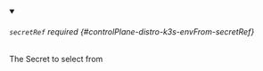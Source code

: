 


<details className="config-field" data-expandable="true" open>
<summary>

###### `secretRef` <span className="config-field-required" data-required="false">required</span> <span className="config-field-type"></span> <span className="config-field-default"></span> <span className="config-field-enum"></span> {#controlPlane-distro-k3s-envFrom-secretRef}

The Secret to select from

</summary>

<PartialSecretrefreference />


</details>
